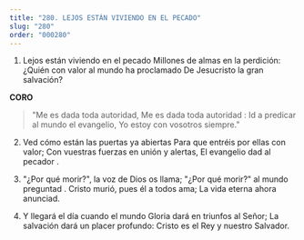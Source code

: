 ```yaml
---
title: "280. LEJOS ESTÁN VIVIENDO EN EL PECADO"
slug: "280"
order: "000280"
---
```


1. Lejos están viviendo en el pecado Millones de almas en la perdición:
¿Quién con valor al mundo ha proclamado De Jesucristo la gran salvación?

**CORO**
> "Me es dada toda autoridad, Me es dada toda autoridad :
Id a predicar al mundo el evangelio, Yo estoy con vosotros siempre."

2. Ved cómo están las puertas ya abiertas Para que entréis por ellas con valor; Con vuestras fuerzas en unión y alertas, El evangelio dad al pecador .

3. "¿Por qué morir?", la voz de Dios os llama; "¿Por qué morir?" al mundo preguntad . Cristo murió, pues él a todos ama; La vida eterna ahora anunciad.

4. Y llegará el día cuando el mundo Gloria dará en triunfos al Señor;
La salvación dará un placer profundo: Cristo es el Rey y nuestro Salvador.